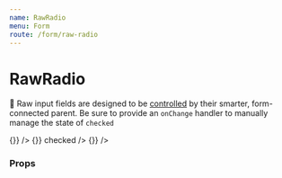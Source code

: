 ```yaml
---
name: RawRadio
menu: Form
route: /form/raw-radio
---
```



# RawRadio

📣 Raw input fields are designed to be [controlled](https://reactjs.org/docs/forms.html#controlled-components) by their smarter, form-connected parent. Be sure to provide an `onChange` handler to manually manage the state of `checked`

<Playground>
  <Label field="ice-cream" title="One True Ice Cream" supportingText="What's your favorite?" containsFieldGroup>
    <Box row align="space-between" maxWidth="500px">
      <RawRadio
        name="ice-cream"
        value="chocolate"
        label="Chocolate"
        onChange={() => {}}
      />
      <RawRadio
        name="ice-cream"
        value="vanilla"
        label="Vanilla"
        onChange={() => {}}
        checked
      />
      <RawRadio
        name="ice-cream"
        value="strawberry"
        label="Strawberry"
        onChange={() => {}}
      />
    </Box>
  </Label>
</Playground>

### Props

<Props of={RawRadio} />
